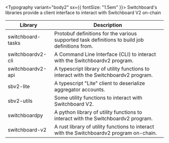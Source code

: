 
<Typography variant="body2" sx={{ fontSize: "1.5em" }}>
  Switchboard's libraries provide a client interface to interact with
  Switchboard V2 on-chain
</Typography>

| Library                                                                                                                                                                                                         | Description                                                                                    |
| --------------------------------------------------------------------------------------------------------------------------------------------------------------------------------------------------------------- | ---------------------------------------------------------------------------------------------- |
| <Link className="nowrap" to="/sbv2-core/tasks"><VscJson className="devicons" fontSize="large" /> switchboard-tasks</Link>                                                                                       | Protobuf definitions for the various supported task definitions to build job definitions from. |
| <Link className="nowrap" to="/sbv2-core/api/cli"><SiPowershell className="devicons" fontSize="large" /> switchboardv2-cli</Link>                                                                                | A Command Line Interface (CLI) to interact with the Switchboardv2 program.                     |
| <Link className="nowrap" to="/sbv2-core/api/@switchboard-xyz/solana.js" target="_blank"><SiTypescript className="devicons" fontSize="large" /> switchboardv2-api <GoLinkExternal className="devicons" /></Link> | A typescript library of utility functions to interact with the Switchboardv2 program.          |
| <Link className="nowrap" to="/sbv2-core/api/@switchboard-xyz/sbv2-lite" target="_blank"><SiTypescript className="devicons" fontSize="large" /> sbv2-lite <GoLinkExternal className="devicons" /></Link>         | A typescript "Lite" client to deserialize aggregator accounts.                                 |
| <Link className="nowrap" to="/sbv2-core/api/@switchboard-xyz/sbv2-utils" target="_blank"><SiTypescript className="devicons" fontSize="large" /> sbv2-utils <GoLinkExternal className="devicons" /></Link>       | Some utility functions to interact with Switchboard V2.                                        |
| <Link className="nowrap" to="/sbv2-core/api/switchboardpy" target="_blank"><SiPython className="devicons" fontSize="large" /> switchboardpy <GoLinkExternal className="devicons" /></Link>                      | A python library of utility functions to interact with the Switchboardv2 program.              |
| <Link className="nowrap" to="https://docs.rs/switchboard-v2"><SiRust className="devicons" /> switchboard-v2 <GoLinkExternal className="devicons" /></Link>                                                      | A rust library of utility functions to interact with the Switchboardv2 program on-chain.       |
